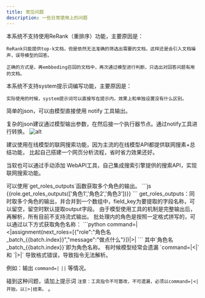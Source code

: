 ```yaml
---
title: 常见问题
description: 一些日常使用上的问题
---
```




<Accordions>
  <Accordion id="faq-rerank" title="如何使用ReRank模型？">
    本系统不支持使用ReRank（重排序）功能，主要原因是：

    ReRank只能提供top-k文档，但是依然无法准确的筛选出需要的文档，这样还是会引入文档噪声，误导模型的回答。

    正确的方式是，再embbeding召回的文档中，再次通过模型进行判断，只选出对回答问题有用的文档。
  </Accordion>
  <Accordion  title="如何编写大模型的system提示词？">
    本系统不支持system提示词编写功能，主要原因是：

    实际使用的时候，system提示词可以直接写在提示内，效果上和单独设置没有什么区别。
  </Accordion>
  
  <Accordion id="faq-model-json" title="如何在流程结束后输出json而不是纯文本？">
简单的json，可以由模型直接使用 notify 工具输出。

复杂的json建议通过模型输出参数，在然后接一个执行器节点。通过notify工具进行转换。
![alt](./work_flow/imgs/faq-model-json.png)
  </Accordion>

  <Accordion title="为什么没有联网搜索工具？">
  建议使用在线模型的联网搜索功能，因为主流的在线模型API都提供联网搜素+总结功能，
  比起自己搭建一个网页分析流程，省时省力效果还好。

  当软也可以通过手动添加 WebAPI工具，自己集成搜索引擎提供的搜索API，实现联网搜索功能。
  </Accordion>

  
  <Accordion title="获取多个上游节点的输出？">
  可以使用`get_roles_outputs`函数获取多个角色的输出。
  ```js
  {{role.get_roles_outputs(['角色1','角色2','角色3'])}}
  ```
  get_roles_outputs：同时取多个角色的输出，并合并到一个数组中，field_key为要提取的字段名称，可以留空，留空时默认提取output字段。
  </Accordion>

  
  <Accordion  title="使用大模型的流式输出？">
  由于模型使用工具的机制是完整输出后，再解析，所有目前不支持流式输出。
  
  </Accordion>
  
  <Accordion  title="如何获取批处理内的角色名称？">
  批处理内的角色是按照一定格式拼写的，可以通过以下方式获取角色名称：
  ```python
  command=|<|assignment(next_roles=[{"role":"角色名_batch_{{batch.index}}","message":"做点什么"}])|>|
  ```
  其中`角色名_batch_{{batch.index}}`即为角色名称。
  </Accordion>

  <Accordion  title="如果模型输出格式总是错误，怎么办？">
  有时候模型经常会遗漏 `command=|<|` 和 `|>|` 导致格式错误，导致指令无法解析。

  例如：输出 `command=|` `||` 等情况。

  碰到这种问题，请加上提示词 `注意：工具指令不可篡改，不可遗漏，必须以command=|<|开始，以|>|结束。` 。
  </Accordion>


</Accordions>


